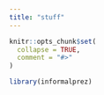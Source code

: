 ```yaml
---
title: "stuff"
---
```


```r
knitr::opts_chunk$set(
  collapse = TRUE,
  comment = "#>"
)
```

```r
library(informalprez)
```
